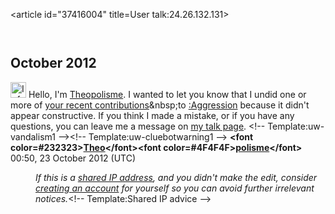 <article id="37416004" title=User talk:24.26.132.131>
	<talkpage id="37416004" title="User talk:24.26.132.131">

== October 2012 ==
[[File:Information.svg|25px|alt=|link=]] Hello, I'm [[User:Theopolisme|Theopolisme]]. I wanted to let you know that I undid one or more of [[Special:Contributions/24.26.132.131|your recent contributions]]&amp;nbsp;to [[:Aggression]] because it didn't appear constructive. If you think I made a mistake, or if you have any questions, you can leave me a message on [[User_talk:Theopolisme|my talk page]]. &lt;!-- Template:uw-vandalism1 --&gt;&lt;!-- Template:uw-cluebotwarning1 --&gt;   '''&lt;font color=#232323&gt;[[User:Theopolisme|Theo]]&lt;/font&gt;&lt;font color=#4F4F4F&gt;[[User_Talk:Theopolisme|polisme]]&lt;/font&gt;''' 00:50, 23 October 2012 (UTC)
:''If this is a [[open proxy|shared IP address]], and you didn't make the edit, consider [[Wikipedia:Why create an account?|creating an account]] for yourself so you can avoid further irrelevant notices.''&lt;!-- Template:Shared IP advice --&gt;
	</talkpage>
</article>